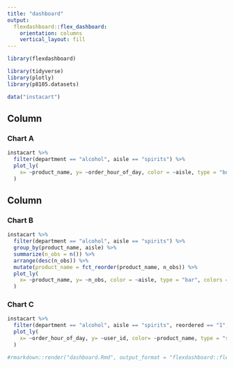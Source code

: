```yaml
---
title: "dashboard"
output: 
  flexdashboard::flex_dashboard:
    orientation: columns
    vertical_layout: fill
---
```


```r
library(flexdashboard)

library(tidyverse)
library(plotly)
library(p8105.datasets)
```


```r
data("instacart")

```

Column {data-width=650}
-----------------------------------------------------------------------

### Chart A

```r
instacart %>% 
  filter(department == "alcohol", aisle == "spirits") %>%
  plot_ly(
    x= ~product_name, y= ~order_hour_of_day, color = ~aisle, type = "box", colors = "viridis"
  )
```

Column {data-width=350}
-----------------------------------------------------------------------

### Chart B

```r
instacart %>%
  filter(department == "alcohol", aisle == "spirits") %>%
  group_by(product_name, aisle) %>%
  summarize(n_obs = n()) %>%
  arrange(desc(n_obs)) %>%
  mutate(product_name = fct_reorder(product_name, n_obs)) %>%
  plot_ly(
    x= ~product_name, y= ~n_obs, color = ~aisle, type = "bar", colors = "viridis"
  )
```

### Chart C

```r
instacart %>%
  filter(department == "alcohol", aisle == "spirits", reordered == "1", order_dow %in% c("5","6")) %>%
  plot_ly(
    x= ~order_hour_of_day, y= ~user_id, color= ~product_name, type = "scatter", mode = "markers", colors = "viridis"
  )
```

```r
#rmarkdown::render("dashboard.Rmd", output_format = "flexdashboard::flex_dashboard")
```

